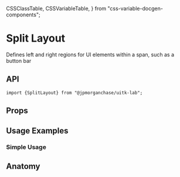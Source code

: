  CSSClassTable,
  CSSVariableTable,
} from "css-variable-docgen-components";

<Meta title="Layout/Docs/SplitLayout" component={SplitLayout} />

# Split Layout

Defines left and right regions for UI elements within a span, such as a button bar

<Canvas>
  <Story name="Default Split Layout">
    <DefaultSplitLayout />
  </Story>
</Canvas>

## API

```
import {SplitLayout} from "@jpmorganchase/uitk-lab";
```

## Props

<ArgsTable of={SplitLayout} />

## Usage Examples

### Simple Usage

<Canvas>
  <Story id="layout-splitlayout--button-bar-in-split-layout" />
</Canvas>

## Anatomy

<Canvas>
  <ComponentAnatomy showLegend>
    <SplitLayout>
      <FlexItem></FlexItem>
    </SplitLayout>
  </ComponentAnatomy>
</Canvas>
